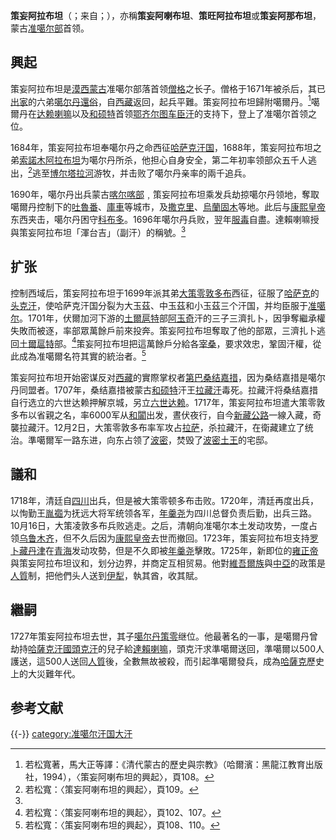 {{Contains Mongolian text}}
{{Infobox monarch
| name               =策妄阿拉布坦<br>{{lang|mn|Цэвээнравдан}}
| title              = [[准噶尔部|准噶尔部]][[琿台吉|琿台吉]]
| image              =
| caption            =
| reign              =1697年—1727年
| coronation         = 
| investiture        =
| full name          =
| othertitles        =
| birth_date         =1665年
| birth_place        =
| death_date         =1727年
| death_place        =
| burial_date        =
| burial_place       =
| predecessor        =[[噶尔丹|噶尔丹]]
| successor          =[[噶尔丹策零|噶尔丹策零]]
| queen              =
| consort            = 
| spouse             =
| spouse 1            =
| spouse 2             =
| spouse 3           =
| spouse 4           =
| spouse 5           =
| spouse 6           =
| spouse 7           =
| offspring          = 
| royal house        =
| dynasty            = 
| father             =[[僧格|僧格]]
| mother             =
| children           =
| religion           =[[藏传佛教|藏传佛教]]
}}
'''策妄阿拉布坦'''（{{mong|m=ᠼᠧᠸᠠᠩ<BR />ᠠᠷᠠᠪᠲᠠᠨ|ZMH=Cëwang Arabtan}}；来自{{bo|z=ཚེ་དབང་རབ་བརྟན།|p=Cêwang Rabdän}}；{{bd|1665年||1727年|catIdx=T}}），亦稱'''策妄阿喇布坦'''、'''策旺阿拉布坦'''或'''策妄阿那布坦'''，蒙古[[准噶尔部|准噶尔部]]首领。

==興起==
策妄阿拉布坦是[[漠西蒙古|漠西蒙古]]准噶尔部落首领[[僧格|僧格]]之长子。僧格于1671年被杀后，其已[[出家|出家]]的六弟[[噶尔丹|噶尔丹]][[還俗|還俗]]，自[[西藏|西藏]]返回，起兵平難。策妄阿拉布坦歸附噶爾丹。<ref>若松寬著，馬大正等譯：《清代蒙古的歷史與宗教》（哈爾濱：黑龍江教育出版社，1994），〈策妄阿喇布坦的興起〉，頁108。</ref>噶爾丹在[[达赖喇嘛|达赖喇嘛]]以及[[和硕特|和硕特]]首领[[鄂齐尔图汗|鄂齐尔图车臣汗]]的支持下，登上了准噶尔首领之位。

1684年，策妄阿拉布坦奉噶尔丹之命西征[[哈萨克汗国|哈萨克汗国]]，1688年，策妄阿拉布坦之弟[[索諾木阿拉布坦|索諾木阿拉布坦]]为噶尔丹所杀，他担心自身安全，第二年初率领部众五千人逃出，<ref name="#1">若松寬：〈策妄阿喇布坦的興起〉，頁109。</ref>逃至[[博尔塔拉河|博尔塔拉河]]游牧，并击败了噶尔丹亲率的兩千追兵。

1690年，噶尔丹出兵蒙古[[喀尔喀部|喀尔喀部]]﹐策妄阿拉布坦乘发兵劫掠噶尔丹领地，奪取噶爾丹控制下的[[吐魯番|吐魯番]]、[[庫車|庫車]]等城市，及[[撒克里|撒克里]]、[[烏蘭固木|烏蘭固木]]等地。此后与[[康熙皇帝|康熙皇帝]]东西夹击，噶尔丹困守[[科布多|科布多]]。1696年噶尔丹兵败，翌年[[服毒|服毒]]自盡。達賴喇嘛授與策妄阿拉布坦「渾台吉」（副汗）的稱號。<ref name="#1"/>

== 扩张 ==
控制西域后，策妄阿拉布坦于1699年派其弟[[大策零敦多布|大策零敦多布]]西征，征服了[[哈萨克汗国|哈萨克]]的[[头克汗|头克汗]]，使哈萨克汗国分裂为大玉茲、中玉茲和小玉茲三个汗国，并均臣服于[[准噶尔汗国|准噶尔]]。1701年，伏爾加河下游的[[土爾扈特|土爾扈特]]部[[阿玉奇|阿玉奇]]汗的三子三濟扎卜，因爭奪繼承權失敗而被逐，率部眾萬餘戶前來投奔。策妄阿拉布坦奪取了他的部眾，三濟扎卜逃回[[土爾扈特|土爾扈特]]部。<ref>若松寬：〈策妄阿喇布坦的興起〉，頁102、107。</ref>策妄阿拉布坦把這萬餘戶分給各[[宰桑|宰桑]]，要求效忠，鞏固汗權，從此成為准噶爾名符其實的統治者。<ref>若松寬：〈策妄阿喇布坦的興起〉，頁108、110。</ref>

策妄阿拉布坦开始密谋反对[[西藏|西藏]]的實際掌权者[[第巴|第巴]][[桑结嘉措|桑结嘉措]]，因为桑结嘉措是噶尔丹同盟者。1707年，桑结嘉措被蒙古[[和硕特|和硕特]]汗王[[拉藏汗|拉藏汗]]毒死。拉藏汗将桑结嘉措自行选立的六世达赖押解京城，另立[[六世达赖|六世达赖]]。1717年，策妄阿拉布坦遣大策零敦多布以省親之名，率6000军从[[和闐|和闐]]出发，晝伏夜行，自今[[新藏公路|新藏公路]]一線入藏，奇襲拉藏汗。12月2日，大策零敦多布率军攻占[[拉萨|拉萨]]，杀拉藏汗，在衛藏建立了统治。準噶爾军一路东进，向东占领了[[波密|波密]]，焚毁了[[波密土王|波密土王]]的宅邸。

==議和==
1718年，清廷自[[四川|四川]]出兵，但是被大策零顿多布击败。1720年，清廷再度出兵，以恂勤王[[胤禵|胤禵]]为抚远大将军统领各军，[[年羹尧|年羹尧]]为四川总督负责后勤，出兵三路。10月16日，大策凌敦多布兵败逃走。之后，清朝向准噶尔本土发动攻势，一度占领[[乌鲁木齐|乌鲁木齐]]，但不久后因为[[康熙皇帝|康熙皇帝]]去世而撤回。1723年，策妄阿拉布坦支持[[罗卜藏丹津|罗卜藏丹津]]在[[青海|青海]]发动攻勢，但是不久即被[[年羹尧|年羹尧]]擊敗。1725年，新即位的[[雍正帝|雍正帝]]與策妄阿拉布坦议和，划分边界，并商定互相贸易。他對[[維吾爾族|維吾爾族]]與[[中亞|中亞]]的政策是[[人質|人質]]制，把他們头人送到[[伊犁|伊犁]]，執其酋，收其賦。

==繼嗣==
1727年策妄阿拉布坦去世，其子[[噶尔丹策零|噶尔丹策零]]继位。他最著名的一事，是噶爾丹曾劫持[[哈薩克汗國|哈薩克汗國]][[頭克汗|頭克汗]]的兒子給[[達賴喇嘛|達賴喇嘛]]，頭克汗求準噶爾送回，準噶爾以500人護送，這500人送回[[人質|人質]]後，全數無故被殺，而引起準噶爾發兵，成為[[哈薩克|哈薩克]]歷史上的大災難年代。

== 参考文献 ==
{{Reflist|2}}

{{-}}
{{s-start}}
{{s-hou|[[绰罗斯|绰罗斯家族]] 14世纪—1755年||||1727年}}
{{s-reg}}
{{s-bef|before=[[噶尔丹|噶尔丹]]}}
{{s-ttl|title=[[准噶尔部|准噶尔部琿台吉]]|years=1694年—1727年}}
{{s-aft|after=[[噶尔丹策零|噶尔丹策零]]}}
{{end}}
{{准噶尔汗国统治者}}
[[category:准噶尔汗国大汗|category:准噶尔汗国大汗]]